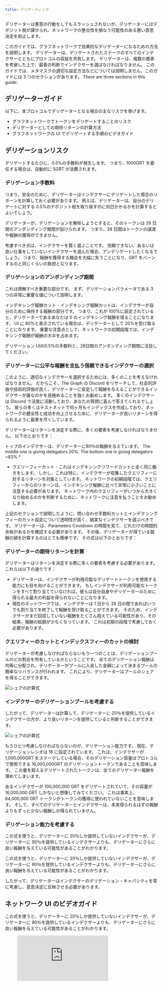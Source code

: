 ```yaml
---
title: デリゲーティング
---
```


デリゲーターは悪意の行動をしてもスラッシュされないが、デリゲーターにはデポジット税が課せられ、ネットワークの整合性を損なう可能性のある悪い意思決定を抑止します。

このガイドでは、グラフネットワークで効果的なデリゲーターになるための方法を説明します。 デリゲーターは、デリゲートされたステークのすべてのインデクサーとともにプロトコルの収益を共有します。 デリゲーターは、複数の要素を考慮した上で、最善の判断でインデクサーを選ばなければなりません。 このガイドでは、メタマスクの適切な設定方法などについては説明しません。このガイドには 3 つのセクションがあります。 There are three sections in this guide:

## デリゲーターガイド

以下に、本プロトコルでデリゲーターとなる場合の主なリスクを挙げます。

- グラフネットワークでトークンをデリゲートすることのリスク
- デリゲーターとしての期待リターンの計算方法
- グラフネットワークの UI でデリゲートする手順のビデオガイド

## デリゲーションリスク

デリゲートするたびに、0.5%の手数料が発生します。 つまり、1000GRT を委任する場合は、自動的に 5GRT が消費されます。

### デリゲーション手数料

つまり、安全のために、デリゲーターはインデクサーにデリゲートした場合のリターンを計算しておく必要があります。 例えば、デリゲーターは、自分のデリゲートに対する 0.5%のデポジット税を取り戻すのに何日かかるかを計算するとよいでしょう。

デリゲーターが、デリゲーションを解除しようとすると、そのトークンは 28 日間のアンボンディング期間が設けられます。 つまり、28 日間はトークンの譲渡や報酬の獲得ができません。

考慮すべき点は、インデクサーを賢く選ぶことです。 信頼できない、あるいは良い仕事をしていないインデクサーを選んだ場合、アンデリゲートしたくなるでしょう。 つまり、報酬を獲得する機会を大幅に失うことになり、GRT をバーンするのと同じくらいの負担となります。

### デリゲーションのアンボンディング期間

これは理解すべき重要な部分です。 まず、デリゲーションパラメータである 3 つの非常に重要な値について説明します。

インデキシング報酬カット - インデキシング報酬カットは、インデクサーが自分のために保持する報酬の部分です。 つまり、これが 100%に設定されていると、デリゲーターであるあなたは 0 のインデキシング報酬を得ることになります。 UI に 80%と表示されている場合は、デリゲーターとして 20%を受け取ることになります。 重要な注意点として、ネットワークの初期段階では、インデキシング報酬が報酬の大半を占めます。

<div sx={{ mx: 'auto', maxWidth: '400px' }}>
  デリゲーション UIの0.5%の手数料と、28日間のアンボンディング期間に注目してください。
</div>

### デリゲーターに公平な報酬を支払う信頼できるインデクサーの選択

このように、適切なインデクサーを選択するためには、多くのことを考えなければなりません。 だからこそ、The Graph の Discord をリサーチして、社会的評価や技術的評価が高く、デリゲーターに安定して報酬を与えることができるインデクサーが誰なのかを見極めることを強くお勧めします。 多くのインデクサーは Discord で活発に活動しており、あなたの質問に喜んで答えてくれるでしょう。 彼らの多くはテストネットで何ヶ月もインデックスを作成しており、ネットワークの健全性と成功を向上させるために、デリゲーターが良いリターンを得られるように最善を尽くしています。

デリゲーターはリターンを決定する際に、多くの要素を考慮しなければなりません。 以下のとおりです：

<div sx={{ mx: 'auto', maxWidth: '700px' }}>
  トップのインデクサーは、デリゲーターに90％の報酬を与えています。 The middle one is giving delegators 20%. The bottom
  one is giving delegators ~83%.*
</div>

- クエリーフィーカット - これはインデキシングリワードカットと全く同じ働きをします。 しかし、これは特に、インデクサーが収集したクエリフィーに対するリターンを対象としています。 ネットワークの初期段階では、クエリフィーからのリターンは、インデキシング報酬に比べて非常に小さいことに注意する必要があります。 ネットワーク内のクエリフィーがいつから大きくなり始めるのかを判断するために、ネットワークに注意を払うことをお勧めします。

上記のセクションで説明したように、問い合わせ手数料カットとインデクシングフィーのカット設定について透明性が高く、誠実なインデクサーを選ぶべきです。 デリゲーターは、Parameters Cooldown の時間を見て、どれだけの時間的余裕があるかを確認する必要があります。 その後、デリゲーターが得ている報酬の額を計算するのはとても簡単です。 その式は以下のとおりです：

### デリゲーターの期待リターンを計算

デリゲーターはリターンを決定する際に多くの要素を考慮する必要があります。 これらは以下の通りです：

- デリゲーターは、インデクサーが利用可能なデリゲートトークンを使用する能力にも目を向けることができます。 もしインデクサーが利用可能なトークンをすべて割り当てていなければ、彼らは自分自身やデリゲーターのために得られる最大の利益を得られないことになります。
- 現在のネットワークでは、インデクサーは 1 日から 28 日の間であればいつでも割り当てを終了して報酬を受け取ることができます。 そのため、インデクサーがまだ回収していない報酬をたくさん抱えている可能性があり、その結果、報酬の総額が少なくなっています。 これは初期の段階で考慮しておく必要があります。

### クエリフィーのカットとインデックスフィーのカットの検討

デリゲーターが考慮しなければならないもう一つのことは、デリゲーションプールのどの割合を所有しているかということです。 全てのデリゲーション報酬は均等に分配され、デリゲーターがプールに入金した金額によって決まるプールの簡単なリバランスが行われます。 これにより、デリゲーターはプールのシェアを得ることができます。

![シェアの計算式](/img/Delegation-Reward-Formula.png)

### インデクサーのデリゲーションプールを考慮する

したがって、デリゲーターは計算して、デリゲーターに 20％を提供しているインデクサーの方が、より良いリターンを提供していると判断することができます。

![シェアの計算式](/img/Share-Forumla.png)

もうひとつ考慮しなければならないのが、デリゲーション能力です。 現在、デリゲーションレシオは 16 に設定されています。 これは、インデクサーが 1,000,000GRT をステークしている場合、そのデリゲーション容量はプロトコルで使用できる 16,000,000GRT のデリゲーショントークンであることを意味します。 この量を超えるデリゲートされたトークンは、全てのデリゲーター報酬を薄めてしまいます。

あるインデクサーが 100,000,000 GRT をデリゲートされていて、その容量が 16,000,000 GRT しかないと想像してみてください。 これは事実上、84,000,000 GRT トークンがトークンの獲得に使われていないことを意味します。 そして、すべてのデリゲーターとインデクサーは、本来得られるはずの報酬よりもずっと少ない報酬しか得られていません。

### デリゲーション能力を考慮する

この式を使うと、デリゲーターに 20％しか提供していないインデクサーが、デリゲーターに 90％を提供しているインデクサーよりも、デリゲーターにさらに良い報酬を与えている可能性があることがわかります。

この式を使うと、デリゲーターに 20％しか提供していないインデクサーが、デリゲーターに 90％を提供しているインデクサーよりも、デリゲーターにさらに良い報酬を与えている可能性があることがわかります。

したがって、デリゲーターはインデクサーのデリゲーション・キャパシティを常に考慮し、意思決定に反映させる必要があります。

## ネットワーク UI のビデオガイド

この式を使うと、デリゲーターに 20％しか提供していないインデクサーが、デリゲーターに 90％を提供しているインデクサーよりも、デリゲーターにさらに良い報酬を与えている可能性があることがわかります。

<figure className="video-container">
  <iframe
    className="video-iframe"
    src="https://www.youtube.com/embed/2G7S2gdURdc"
    title="YouTubeビデオプレーヤー"
    frameBorder="0"
    allowFullScreen
  ></iframe>
</figure>
